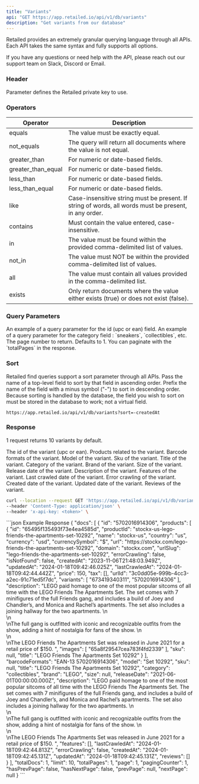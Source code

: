 ```yaml
---
title: "Variants"
api: "GET https://app.retailed.io/api/v1/db/variants"
description: "Get variants from our database"
---
```


Retailed provides an extremely granular querying language through all APIs. Each API takes the same syntax and fully supports all options.

<Tip>If you have any questions or need help with the API, please reach out our support team on Slack, Discord or Email.</Tip>


### Header

<ParamField header="x-api-key" type="string" required={true}>
    Parameter defines the Retailed private key to use.
</ParamField>

### Operators

| Operator           | Description                                                                                           |
|--------------------|-------------------------------------------------------------------------------------------------------|
| equals             | The value must be exactly equal.                                                                      |
| not_equals         | The query will return all documents where the value is not equal.                                     |
| greater_than       | For numeric or date-based fields.                                                                     |
| greater_than_equal | For numeric or date-based fields.                                                                     |
| less_than          | For numeric or date-based fields.                                                                     |
| less_than_equal    | For numeric or date-based fields.                                                                     |
| like               | Case-insensitive string must be present. If string of words, all words must be present, in any order. |
| contains           | Must contain the value entered, case-insensitive.                                                     |
| in                 | The value must be found within the provided comma-delimited list of values.                           |
| not_in             | The value must NOT be within the provided comma-delimited list of values.                             |
| all                | The value must contain all values provided in the comma-delimited list.                               |
| exists             | Only return documents where the value either exists (true) or does not exist (false).                 |

### Query Parameters

<ParamField query="where[or][0][and][0][id][equals]" type="string" optional={true} placeholder="5702016914306">
    An example of a query parameter for the id (upc or ean) field.
</ParamField>

<ParamField query="where[or][0][and][0][category][equals]" type="string" optional={true} placeholder="collectibles">
    An example of a query parameter for the category field : `sneakers`, `collectibles`, etc.
</ParamField>

<ParamField query="page" type="number" optional={true} placeholder="1">
    The page number to return. Defaults to 1. You can paginate with the `totalPages` in the response.
</ParamField>

### Sort

Retailed find queries support a sort parameter through all APIs. Pass the name of a top-level field to sort by that field in ascending order.
Prefix the name of the field with a minus symbol ("-") to sort in descending order.
Because sorting is handled by the database, the field you wish to sort on must be stored in the database to work; not a virtual field.

`https://app.retailed.io/api/v1/db/variants?sort=-createdAt`

### Response

<Info>1 request returns 10 variants by default.</Info>

<ResponseField name="variants" type="Variants Object">
    <Expandable title="docs">
        <ResponseField name="id" type="string">
            The id of the variant (upc or ean).
          </ResponseField>
        <ResponseField name="products" type="Products Object">
            Products related to the variant.
        </ResponseField>
        <ResponseField name="barcodeFormats" type="string">
            Barcode formats of the variant.
        </ResponseField>
        <ResponseField name="model" type="string">
            Model of the variant.
        </ResponseField>
        <ResponseField name="sku" type="string">
            Sku of the variant.
        </ResponseField>
        <ResponseField name="title" type="string">
            Title of the variant.
        </ResponseField>
        <ResponseField name="category" type="string">
            Category of the variant.
        </ResponseField>
        <ResponseField name="brand" type="string">
            Brand of the variant.
        </ResponseField>
        <ResponseField name="size" type="string">
            Size of the variant.
        </ResponseField>
        <ResponseField name="releaseDate" type="string">
            Release date of the variant.
        </ResponseField>
        <ResponseField name="description" type="string">
            Description of the variant.
        </ResponseField>
        <ResponseField name="features" type="array">
            Features of the variant.
        </ResponseField>
        <ResponseField name="lastCrawledAt" type="string">
            Last crawled date of the variant.
        </ResponseField>
        <ResponseField name="errorCrawling" type="boolean">
            Error crawling of the variant.
        </ResponseField>
        <ResponseField name="createdAt" type="string">
            Created date of the variant.
        </ResponseField>
        <ResponseField name="updatedAt" type="string">
            Updated date of the variant.
        </ResponseField>
        <ResponseField name="reviews" type="array">
            Reviews of the variant.
        </ResponseField>
    </Expandable>
</ResponseField>

<RequestExample>

```bash Request upc or ean
curl --location --request GET 'https://app.retailed.io/api/v1/db/variants?where[or][0][and][0][id][equals]=5702016914306' \
--header 'Content-Type: application/json' \
--header 'x-api-key: <token>' \
```

</RequestExample>


<ResponseExample>
```json Example Response
{
    "docs": [
        {
            "id": "5702016914306",
            "products": [
                {
                    "id": "65495f135493f73e4ea4585d",
                    "productId": "stockx-us-lego-friends-the-apartments-set-10292",
                    "name": "stockx-us",
                    "country": "us",
                    "currency": "usd",
                    "currencySymbol": "$",
                    "url": "https://stockx.com/lego-friends-the-apartments-set-10292",
                    "domain": "stockx.com",
                    "urlSlug": "lego-friends-the-apartments-set-10292",
                    "errorCrawling": false,
                    "isNotFound": false,
                    "createdAt": "2023-11-06T21:48:03.949Z",
                    "updatedAt": "2024-01-18T09:42:46.025Z",
                    "lastCrawledAt": "2024-01-18T09:42:44.442Z",
                    "price": 150,
                    "tax": [],
                    "urlId": "3c0dd05e-999b-4cc3-a2ec-91c71ed5f7dc",
                    "variants": [
                        "673419340311",
                        "5702016914306"
                    ],
                    "description": "LEGO paid homage to one of the most popular sitcoms of all time with the LEGO Friends The Apartments Set. The set comes with 7 minifigures of the full Friends gang, and includes a build of Joey and Chandler’s, and Monica and Rachel’s apartments. The set also includes a joining hallway for the two apartments. \n<br>\n<br>\nThe full gang is outfitted with iconic and recognizable outfits from the show, adding a hint of nostalgia for fans of the show. \n<br>\n<br>\nThe LEGO Friends The Apartments Set was released in June 2021 for a retail price of $150. ",
                    "images": [
                        "65a8f29547cea783f4fd2339"
                    ],
                    "sku": null,
                    "title": "LEGO Friends The Apartments Set 10292"
                }
            ],
            "barcodeFormats": "EAN-13 5702016914306",
            "model": "Set 10292",
            "sku": null,
            "title": "LEGO Friends The Apartments Set 10292",
            "category": "collectibles",
            "brand": "LEGO",
            "size": null,
            "releaseDate": "2021-06-01T00:00:00.000Z",
            "description": "LEGO paid homage to one of the most popular sitcoms of all time with the LEGO Friends The Apartments Set. The set comes with 7 minifigures of the full Friends gang, and includes a build of Joey and Chandler’s, and Monica and Rachel’s apartments. The set also includes a joining hallway for the two apartments. \n<br>\n<br>\nThe full gang is outfitted with iconic and recognizable outfits from the show, adding a hint of nostalgia for fans of the show. \n<br>\n<br>\nThe LEGO Friends The Apartments Set was released in June 2021 for a retail price of $150. ",
            "features": [],
            "lastCrawledAt": "2024-01-18T09:42:44.813Z",
            "errorCrawling": false,
            "createdAt": "2024-01-18T09:42:45.131Z",
            "updatedAt": "2024-01-18T09:42:45.131Z",
            "reviews": []
        }
    ],
    "totalDocs": 1,
    "limit": 10,
    "totalPages": 1,
    "page": 1,
    "pagingCounter": 1,
    "hasPrevPage": false,
    "hasNextPage": false,
    "prevPage": null,
    "nextPage": null
}
```
</ResponseExample>
